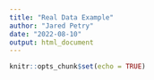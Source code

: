 ```yaml
---
title: "Real Data Example"
author: "Jared Petry"
date: "2022-08-10"
output: html_document
---
```


```r
knitr::opts_chunk$set(echo = TRUE)
```

